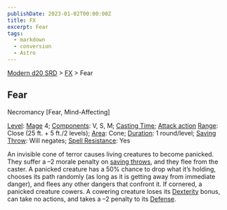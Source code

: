 ```yaml
---
publishDate: 2023-01-02T00:00:00Z
title: FX
excerpt: Fear
tags:
  - markdown
  - conversion
  - Astro
---
```


[Modern d20 SRD](/#modernD20) > [FX](modern-d20-srd-fx-index) > Fear

## Fear

Necromancy [Fear, Mind-Affecting]

[Level](modern-d20-srd-fx-level): [Mage](modern-d20-srd-classes-advanced-mage)
4; [Components](modern-d20-srd-fx-components): V, S, M; [Casting Time](modern-d20-srd-fx-casting-time); [Attack action](modern-d20-srd-combat-attack-actions) [Range](modern-d20-srd-fx-range): Close (25 ft. + 5 ft./2
levels); [Area](modern-d20-srd-fx-area): Cone; [Duration](modern-d20-srd-fx-duration): 1 round/level; [Saving Throw](modern-d20-srd-basics-saving-throws):
Will negates; [Spell Resistance](modern-d20-srd-special-abilities-spell-resistance): Yes

An invisible cone of terror causes living creatures to become panicked. They
suffer a –2 morale penalty on [saving throws](modern-d20-srd-basics-saving-throws), and they flee from the caster. A panicked creature has a 50% chance
to drop what it’s holding, chooses its path randomly (as long as it is getting
away from immediate danger), and flees any other dangers that confront it. If
cornered, a panicked creature cowers. A cowering creature loses its
[Dexterity](modern-d20-srd-basics-ability-scores) bonus, can take no actions,
and takes a –2 penalty to its [Defense](modern-d20-srd-combat-defense).

